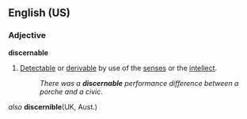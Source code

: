 ==English (US)==
===Adjective===
'''discernable'''
#[[Detectable]] or [[derivable]] by use of the [[senses]] or the [[intellect]].
#:''There was a '''discernable''' performance difference between a porche and a civic.''

''also'' '''discernible'''(UK, Aust.)